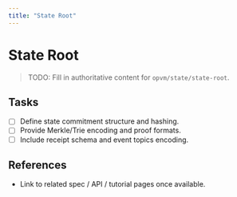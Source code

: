 ```yaml
---
title: "State Root"
---
```


# State Root

> TODO: Fill in authoritative content for `opvm/state/state-root`.

## Tasks
- [ ] Define state commitment structure and hashing.
- [ ] Provide Merkle/Trie encoding and proof formats.
- [ ] Include receipt schema and event topics encoding.

## References
- Link to related spec / API / tutorial pages once available.
